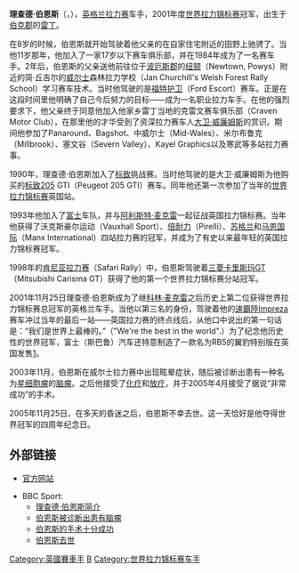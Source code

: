 '''理查德·伯恩斯'''（'''{{lang|en|Richard Burns}}'''，{{bd|1971年|1月17日|2005年|11月25日|catIdx=Burns, Richard}}），[[英格兰|英格兰]][[拉力赛|拉力赛]]车手，2001年度[[世界拉力锦标赛|世界拉力锦标赛]]冠军，出生于[[伯克郡|伯克郡]]的[[雷丁|雷丁]]。

在8岁的时候，伯恩斯就开始驾驶着他父亲的{{link-en|凯旋2000|Triumph 2000}}在自家住宅附近的田野上驰骋了。当他11岁那年，他加入了一家17岁以下赛车俱乐部，并在1984年成为了一名赛车手。2年后，伯恩斯的父亲送他前往位于[[波厄斯郡|波厄斯郡]]的[[纽顿|纽顿]]（Newtown, Powys）附近的简·丘吉尔的[[威尔士|威尔士]]森林拉力学校（Jan Churchill's Welsh Forest Rally School）学习赛车技术。当时他驾驶的是[[福特护卫|福特护卫]]（Ford Escort）赛车。正是在这段时间里他明确了自己今后努力的目标——成为一名职业拉力车手。在他的强烈要求下，他父亲终于同意他加入他家乡雷丁当地的克雷文赛车俱乐部（Craven Motor Club），在那里他的才华受到了资深拉力赛车人[[大卫·威廉姆斯|大卫·威廉姆斯]]的赏识。期间他参加了Panaround、Bagshot、中威尔士（Mid-Wales）、米尔布鲁克（Millbrook）、塞文谷（Severn Valley）、Kayel Graphics以及寒武等多站拉力赛事。

1990年，理查德·伯恩斯加入了[[标致|标致]]挑战赛。当时他驾驶的是大卫·威廉姆斯为他购买的[[标致205|标致205]] GTI（Peugeot 205 GTI）赛车。同年他还第一次参加了当年的[[世界拉力锦标赛|世界拉力锦标赛]]英国站。

1993年他加入了[[富士|富士]]车队，并与[[阿利斯特·麦克雷|阿利斯特·麦克雷]]一起征战英国拉力锦标赛。当年他获得了沃克斯豪尔运动（Vauxhall Sport）、[[倍耐力|倍耐力]]（Pirelli）、[[苏格兰|苏格兰]]和[[马恩国际|马恩国际]]（Manx International）四站拉力赛的冠军，并成为了有史以来最年轻的英国拉力锦标赛冠军。

1998年的[[肯尼亚拉力赛|肯尼亚拉力赛]]（Safari Rally）中，伯恩斯驾驶着[[三菱卡里斯玛|三菱卡里斯玛]]GT（Mitsubishi Carisma GT）获得了他的第一个世界拉力锦标赛分站冠军。

2001年11月25日理查德·伯恩斯成为了继[[科林·麦克雷|科林·麦克雷]]之后历史上第二位获得世界拉力锦标赛总冠军的英格兰车手。当他以第三名的身份，驾驶着他的[[速霸陸Impreza|速霸陸Impreza]]赛车冲过当年的最后一站——英国拉力赛的终点线后，从他口中说出的第一句话是：“我们是世界上最棒的。”（"We're the best in the world".）为了纪念他历史性的世界冠军，富士（斯巴鲁）汽车还特意制造了一款名为RB5的翼豹特别版在英国发售[https://web.archive.org/web/20051223132005/http://stefanostadal.homedns.org/car_impreza.htm]。

2003年11月，伯恩斯在威尔士拉力赛中出现眩晕症状，随后被诊断出患有一种名为[[星细胞瘤|星细胞瘤]]的[[脑瘤|脑瘤]]。之后他接受了[[化疗|化疗]]和[[放疗|放疗]]，并于2005年4月接受了据说“非常成功”的手术。

2005年11月25日，在多天的昏迷之后，伯恩斯不幸去世。这一天恰好是他夺得世界冠军的四周年纪念日。

==外部链接==
*[http://www.richard-burns.co.uk 官方网站] {{Wayback|url=http://www.richard-burns.co.uk/ |date=20070312004403 }}

*BBC Sport:
**[http://news.bbc.co.uk/sport1/hi/motorsport/world_rally/2658543.stm 理查德·伯恩斯简介] {{Wayback|url=http://news.bbc.co.uk/sport1/hi/motorsport/world_rally/2658543.stm |date=20070311233425 }}
**[http://news.bbc.co.uk/sport1/hi/motorsport/world_rally/3277637.stm 伯恩斯被诊断出患有脑瘤] {{Wayback|url=http://news.bbc.co.uk/sport1/hi/motorsport/world_rally/3277637.stm |date=20090322040821 }}
**[http://news.bbc.co.uk/sport1/hi/motorsport/world_rally/4485241.stm 伯恩斯的手术十分成功] {{Wayback|url=http://news.bbc.co.uk/sport1/hi/motorsport/world_rally/4485241.stm |date=20070824152524 }}
**[http://news.bbc.co.uk/sport1/hi/motorsport/world_rally/4472642.stm 伯恩斯去世] {{Wayback|url=http://news.bbc.co.uk/sport1/hi/motorsport/world_rally/4472642.stm |date=20070911022655 }}
{{Authority control}}
[[Category:英國賽車手|Category:英國賽車手]]
[[Category:雷丁人|B]]
[[Category:世界拉力锦标赛车手|Category:世界拉力锦标赛车手]]